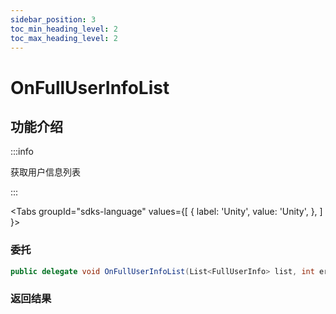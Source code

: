 ```yaml
---
sidebar_position: 3
toc_min_heading_level: 2
toc_max_heading_level: 2
---
```


# OnFullUserInfoList

## 功能介绍

:::info

获取用户信息列表

:::

<Tabs
groupId="sdks-language"
values={[
{ label: 'Unity', value: 'Unity', },
]
}>

<TabItem value="Unity">

### 委托

```C# showLineNumbers
public delegate void OnFullUserInfoList(List<FullUserInfo> list, int errCode, string errMsg);
```

### 返回结果

</TabItem>

</Tabs>
